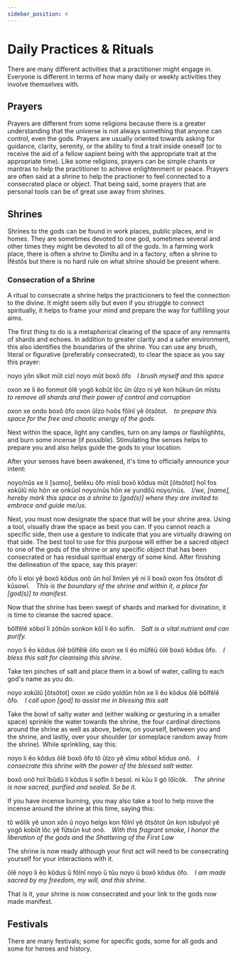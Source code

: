 ```yaml
---
sidebar_position: 4
---
```



# Daily Practices & Rituals

There are many different activities that a practitioner might engage in.
Everyone is different in terms of how many daily or weekly activities they
involve themselves with.

## Prayers

Prayers are different from some religions because there is a greater
understanding that the universe is not always something that anyone can control,
even the gods. Prayers are usually oriented towards asking for guidance,
clarity, serenity, or the ability to find a trait inside oneself (or to receive
the aid of a fellow sapient being with the appropriate trait at the appropriate
time). Like some religions, prayers can be simple chants or mantras to help the
practitioner to achieve enlightenment or peace. Prayers are often said at a
shrine to help the practioner to feel connected to a consecrated place or
object. That being said, some prayers that are personal tools can be of great
use away from shrines.

## Shrines

Shrines to the gods can be found in work places, public places, and in homes.
They are sometimes devoted to one god, sometimes several and other times they
might be devoted to all of the gods. In a farming work place, there is often a
shrine to Dimîtu and in a factory, often a shrine to Îfêstôs but there is no
hard rule on what shrine should be present where.

### Consecration of a Shrine

A ritual to consecrate a shrine helps the practicioners to feel the connection
to the divine. It might seem silly but even if you struggle to connect
spiritually, it helps to frame your mind and prepare the way for fulfilling your
aims.

The first thing to do is a metaphorical clearing of the space of any remnants of
shards and echoes. In addition to greater clarity and a safer environment, this
also identifies the boundaries of the shrine. You can use any brush, literal or
figurative (preferably consecrated), to clear the space as you say this prayer:

<HisyeoTabs>
    <p>noyo yôn sîkot mût cizî noyo mût boxô ôfo&emsp;<em>I brush myself and this space</em></p>
    <p>oxon xe li êo fonmot ôlê yogô kobût lôc ûn ûlzo ni yê kon hûkun ûn mîstu&emsp;<em>to remove all shards and their power of control and corruption</em></p>
    <p>oxon xe ondo boxô ôfo oxon ûlzo hoôs fôlnî yê ôtsôtot.&emsp;<em>to prepare this space for the free and chaotic energy of the gods.</em></p>
</HisyeoTabs>

Next within the space, light any candles, turn on any lamps or flashlighhts, and
burn some incense (if possible). Stimulating the senses helps to prepare you and
also helps guide the gods to your location.

After your senses have been awakened, it's time to officially announce your intent:

<HisyeoTabs>
    <p>noyo/nûs xe li [somo], belêxu ôfo misli boxô kôdus mût [ôtsôtot] hoî fos xokûlû nîo hôn xe onkûol noyo/nûs hôn xe yundôû noyo/nûs.&emsp;<em>I/we, [name], hereby mark this space as a shrine to [god(s)] where they are invited to embrace and guide me/us.</em></p>
</HisyeoTabs>

Next, you must now designate the space that will be your shrine area. Using a
tool, visually draw the space as best you can. If you cannot reach a specific
side, then use a gesture to indicate that you are virtually drawing on that
side. The best tool to use for this purpose will either be a sacred object to
one of the gods of the shrine or any specific object that has been consecrated
or has residual spiritual energy of some kind. After finishing the delineation
of the space, say this prayer:

<HisyeoTabs>
    <p>ôfo li eloi yê boxô kôdus onô ûn hoî lîmîen yê ni li boxô oxon fos ôtsôtot dî kûsowî.&emsp;<em>This is the boundary of the shrine and within it, a place for [god(s)] to manifest.</em></p>
</HisyeoTabs>

Now that the shrine has been swept of shards and marked for divination, it is time to cleanse the sacred space.

<HisyeoTabs>
    <p>bôlfêlê xôboî li zôhûn sonkon kôî li êo sofîn.&emsp;<em>Salt is a vital nutrient and can purify.</em></p>
    <p>noyo li êo kôdus ôlê bôlfêlê ôfo oxon xe li êo mûfêû ôlê boxô kôdus ôfo.&emsp;<em>I bless this salt for cleansing this shrine.</em></p>
</HisyeoTabs>

Take ten pinches of salt and place them in a bowl of water, calling to each god's name as you do.

<HisyeoTabs>
    <p>noyo xokûlû [ôtsôtot] oxon xe cûdo yoldûn hôn xe li êo kôdus ôlê bôlfêlê ôfo.&emsp;<em>I call upon [god] to assist me in blessing this salt</em></p>
</HisyeoTabs>

Take the bowl of salty water and (either walking or gesturing in a smaller
space) sprinkle the water towards the shrine, the four cardinal directions
around the shrine as well as above, below, on yourself, between you and the
shrine, and lastly, over your shoulder (or someplace random away from the
shrine). While sprinkling, say this:

<HisyeoTabs>
    <p>noyo li êo kôdus ôlê boxô ôfo tô ûlzo yê xîmu xôboî kôdus onô.&emsp;<em>I consecrate this shrine with the power of the blessed salt water.</em></p>
    <p>boxô onô hoî îbûdû li kôdus li sofîn li besol. ni kûu li gô lôîcôk.&emsp;<em>The shrine is now sacred, purified and sealed. So be it.</em></p>
</HisyeoTabs>

If you have incense burning, you may also take a tool to help move the incense
around the shrine at this time, saying this:

<HisyeoTabs>
    <p>tô wôlik yê unon xôn û noyo helgo kon fôlnî yê ôtsôtot ûn kon isbulyol yê yogô kobût lôc yê fûtsûn kut onô.&emsp;<em>With this fragrant smoke, I honor the liberation of the gods and the Shattering of the First Law</em></p>
</HisyeoTabs>

The shrine is now ready although your first act will need to be consecrating
yourself for your interactions with it.

<HisyeoTabs>
    <p>ôlê noyo li êo kôdus û fôlnî noyo û tûu noyo û boxô kôdus ôfo.&emsp;<em>I am made sacred by my freedom, my will, and this shrine.</em></p>
</HisyeoTabs>

That is it, your shrine is now consecrated and your link to the gods now made manifest.

## Festivals

There are many festivals; some for specific gods, some for all gods and some for heroes and history.

<HisyeoTooltip />